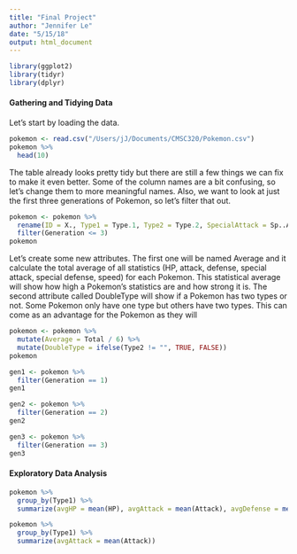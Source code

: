 ```yaml
---
title: "Final Project"
author: "Jennifer Le"
date: "5/15/18"
output: html_document
---
```


```r
library(ggplot2)
library(tidyr)
library(dplyr)
```

#### Gathering and Tidying Data

Let's start by loading the data. 

```r
pokemon <- read.csv("/Users/jJ/Documents/CMSC320/Pokemon.csv")
pokemon %>%
  head(10)
```

The table already looks pretty tidy but there are still a few things we can fix to make it even better. Some of the column names are a bit confusing, so let's change them to more meaningful names. Also, we want to look at just the first three generations of Pokemon, so let's filter that out. 

```r
pokemon <- pokemon %>%
  rename(ID = X., Type1 = Type.1, Type2 = Type.2, SpecialAttack = Sp..Atk, SpecialDefense = Sp..Def) %>%
  filter(Generation <= 3)
pokemon
```

Let's create some new attributes. The first one will be named Average and it calculate the total average of all statistics (HP, attack, defense, special attack, special defense, speed) for each Pokemon. This statistical average will show how high a Pokemon's statistics are and how strong it is. The second attribute called DoubleType will show if a Pokemon has two types or not. Some Pokemon only have one type but others have two types. This can come as an advantage for the Pokemon as they will 


```r
pokemon <- pokemon %>%
  mutate(Average = Total / 6) %>%
  mutate(DoubleType = ifelse(Type2 != "", TRUE, FALSE))
pokemon
```


```r
gen1 <- pokemon %>%
  filter(Generation == 1)
gen1
```

```r
gen2 <- pokemon %>%
  filter(Generation == 2)
gen2
```

```r
gen3 <- pokemon %>%
  filter(Generation == 3)
gen3
```


#### Exploratory Data Analysis

```r
pokemon %>%
  group_by(Type1) %>%
  summarize(avgHP = mean(HP), avgAttack = mean(Attack), avgDefense = mean(Defense))
```


```r
pokemon %>%
  group_by(Type1) %>%
  summarize(avgAttack = mean(Attack))
```




